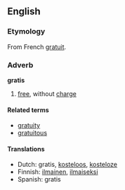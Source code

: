 ==English==
===Etymology===
From French [[gratuit]].

===Adverb===
'''gratis'''

# [[free]], without [[charge]]

====Related terms====
*[[gratuity]]
*[[gratuitous]]

====Translations====
*Dutch: gratis, [[kosteloos]], [[kosteloze]]
*Finnish: [[ilmainen]], [[ilmaiseksi]]
*Spanish: gratis